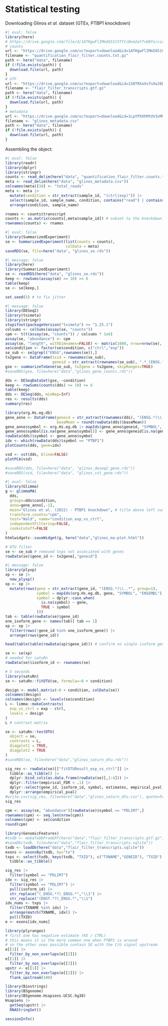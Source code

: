 # Statistical testing

Downloading Glinos *et al.* dataset (GTEx, PTBP1 knockdown)

```r
#| eval: false
library(here)
# https://drive.google.com/file/d/1ATHgwFlIMmI651C5TYtiBxm2atTvbBYn/view?usp=sharing
# counts
url <- "https://drive.google.com/uc?export=download&id=1ATHgwFlIMmI651C5TYtiBxm2atTvbBYn"
filename <- "quantification_flair_filter.counts.txt.gz"
path <- here("data", filename)
if (!file.exists(path)) {
  download.file(url, path)
}
# GTF
url <- "https://drive.google.com/uc?export=download&id=1S0TRXoXsfnXwJ0Dh5bLqVmyvFAAALFMU"
filename <- "flair_filter_transcripts.gtf.gz"
path <- here("data", filename)
if (!file.exists(path)) {
  download.file(url, path)
}
# metadata
url <- "https://drive.google.com/uc?export=download&id=1LpYPXXhMtUV3vMG7SMLV69-JxZfc59o2"
filename <- "glinos_metadata.csv"
path <- here("data", filename)
if (!file.exists(path)) {
  download.file(url, path)
}
```

Assembling the object:

```r
#| eval: false
library(readr)
library(dplyr)
library(stringr)
counts <- read_delim(here("data", "quantification_flair_filter.counts.txt.gz"))
meta <- read_delim(here("data", "glinos_metadata.csv"))
colnames(meta)[10] <- "total_reads"
meta <- meta |>
  mutate(condition = str_extract(sample_id, "(ctrl|exp)")) |>
  select(sample_id, sample_name, condition, contains("read") | contains("3_prime")) |>
  arrange(condition, sample_name)

rnames <- counts$transcript
counts <- as.matrix(counts[,meta$sample_id]) # subset to the knockdown
rownames(counts) <- rnames
```

```r
#| eval: false
library(SummarizedExperiment)
se <- SummarizedExperiment(list(counts = counts),
                           colData = meta)
saveRDS(se, file=here("data", "glinos_se.rds"))
```

```r
#| message: false
library(here)
library(SummarizedExperiment)
se <- readRDS(here("data", "glinos_se.rds"))
keep <- rowSums(assay(se) >= 10) >= 6
table(keep)
se <- se[keep,]
```

```r
set.seed(5) # to fix jitter
```

```r
#| message: false
library(DESeq2)
library(tximeta)
library(stringr)
stopifnot(packageVersion("tximeta") >= "1.25.1")
colsums <- colSums(assay(se, "counts"))
cpm <- t(t(assay(se, "counts")) / colsums * 1e6)
assay(se, "abundance") <- cpm
assay(se, "length", withDimnames=FALSE) <- matrix(1000, nrow=nrow(se), ncol=ncol(se))
se$condition <- factor(se$condition, c("ctrl","exp"))
se_sub <- se[grepl("ENSG",rownames(se)),]
tx2gene <- DataFrame(txid = rownames(se_sub),
                     geneid = str_extract(rownames(se_sub), ".*_(ENSG.*)$", group=1))
gse <- summarizeToGene(se_sub, tx2gene = tx2gene, skipRanges=TRUE)
#saveRDS(gse, file=here("data","glinos_gene_counts.rds"))
```

```r
dds <- DESeqDataSet(gse, ~condition)
keep <- rowSums(counts(dds) >= 10) >= 6
table(keep)
dds <- DESeq(dds, minRep=Inf)
res <- results(dds)
summary(res)
```

```r
library(org.Hs.eg.db)
gene_anno <- DataFrame(geneid = str_extract(rownames(dds), "(ENSG.*)\\..*", group=1),
                       baseMean = round(rowData(dds)$baseMean))
gene_anno$symbol <- org.Hs.eg.db |> mapIds(gene_anno$geneid, "SYMBOL", "ENSEMBL")
gene_anno$symbol[is.na(gene_anno$symbol)] <- gene_anno$geneid[is.na(gene_anno$symbol)]
rowData(dds)$symbol <- gene_anno$symbol
idx <- which(rowData(dds)$symbol == "PTBP1")
plotCounts(dds, gene=idx)
```

```r
vsd <- vst(dds, blind=FALSE)
plotPCA(vsd)
```

```r
#saveRDS(dds, file=here("data", "glinos_deseq2_gene.rds"))
#saveRDS(vsd, file=here("data", "glinos_vst_gene.rds"))
```

```r
#| eval: false
library(Glimma)
g <- glimmaMA(
  dds, 
  groups=dds$condition, 
  anno=gene_anno[,-1],
  main="Glinos et al. (2022) - PTBP1 knockdown", # title above left summary plot
  transform.counts="cpm", 
  test="Wald", name="condition_exp_vs_ctrl",
  independentFiltering=FALSE, 
  cooksCutoff=FALSE
)
htmlwidgets::saveWidget(g, here("data","glinos_ma-plot.html"))
```

```r
# DTU filter
se <- se_sub # removed txps not associated with genes
rowData(se)$gene_id <- tx2gene[,"geneid"]
```

```r
#| message: false
library(plyxp)
xp <- se |>
  new_plyxp()
xp <- xp |>
  mutate(rows(gene = str_extract(gene_id, "(ENSG.*)\\..*", group=1),
              symbol = mapIds(org.Hs.eg.db, gene, "SYMBOL", "ENSEMBL"),
              symbol = dplyr::case_when(
                is.na(symbol) ~ gene,
                TRUE ~ symbol
              )))
tab <- table(rowData(se)$gene_id)
one_isoform_gene <- names(tab)[ tab == 1]
xp <- xp |>
  filter(rows(!gene_id %in% one_isoform_gene)) |>
  arrange(rows(gene_id))
```

```r
head(table(table(rowData(xp)$gene_id))) # confirm no single isoform genes
```

```r
se <- se(xp)
# needed for satuRn
rowData(se)$isoform_id <- rownames(se)
```

```r
# 5 seconds
library(satuRn)
se <- satuRn::fitDTU(se, formula=~0 + condition)
```

```r
design <- model.matrix(~0 + condition, colData(se))
colnames(design)
colnames(design) <- levels(se$condition)
L <- limma::makeContrasts(
  exp_vs_ctrl = exp - ctrl,
  levels = design
)
L # contrast matrix
```

```r
se <- satuRn::testDTU(
  object = se,
  contrasts = L,
  diagplot1 = TRUE,
  diagplot2 = TRUE
)
#saveRDS(se, file=here("data","glinos_saturn_dtu.rds"))
```

```r
sig_res <- rowData(se)[["fitDTUResult_exp_vs_ctrl"]] |>
  tibble::as_tibble() |>
  dplyr::bind_cols(as.data.frame(rowData(se)[,1:4])) |>
  dplyr::filter(empirical_FDR < .1) |>
  dplyr::select(gene_id, isoform_id, symbol, estimates, empirical_pval, empirical_FDR) |>
  dplyr::arrange(empirical_pval)
#write.csv(sig_res, file=here("data","glinos_saturn_dtu.csv"), quote=FALSE, row.names=FALSE)
sig_res
```

```r
cpm <- assay(se, "abundance")[rowData(se)$symbol == "PDLIM7",]
rownames(cpm) <- seq_len(nrow(cpm))
colnames(cpm) <- se$condition
round(cpm)
```

```r
library(GenomicFeatures)
#txdb <- makeTxDbFromGFF(here("data","flair_filter_transcripts.gtf.gz"))
#saveDb(txdb, file=here("data","flair_filter_transcripts.sqlite"))
txdb <- loadDb(here("data","flair_filter_transcripts.sqlite"))
exons <- exonsBy(txdb, by="tx")
txps <- select(txdb, keys(txdb, "TXID"), c("TXNAME","GENEID"), "TXID") |>
  tibble::as_tibble()
```

```r
sig_res |>
  filter(symbol == "PDLIM7")
idx <- sig_res |>
  filter(symbol == "PDLIM7") |>
  pull(isoform_id) |>
  str_replace("(_ENSG.*?)_ENSG.*","\\1") |>
  str_replace("(ENST.*?)_ENSG.*","\\1")
idx_nums <- txps |>
  filter(TXNAME %in% idx) |>
  arrange(match(TXNAME, idx)) |>
  pull(TXID)
e <- exons[idx_nums]
```

```r
library(plyranges)
# first one has negative estimate (KD / CTRL)
# this means it is the more common one when PTBP1 is around
# so the other ones possible contain SE with the C/U signal upstream
e[[1]] |>
  filter_by_non_overlaps(e[[2]])
e[[1]] |>
  filter_by_non_overlaps(e[[3]])
upstr <- e[[1]] |>
  filter_by_non_overlaps(e[[2]]) |>
  flank_upstream(100)
```

```r
library(Biostrings)
library(BSgenome)
library(BSgenome.Hsapiens.UCSC.hg38)
Hsapiens |>
  getSeq(upstr) |>
  RNAStringSet()
```

```r
sessionInfo()
```
